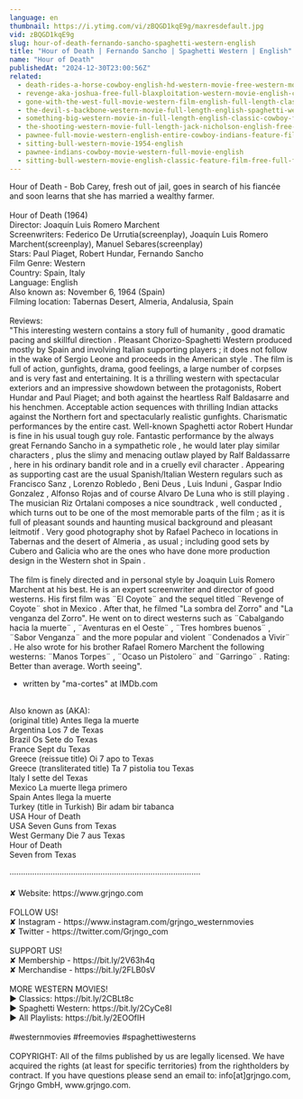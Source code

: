 ```yaml
---
language: en
thumbnail: https://i.ytimg.com/vi/zBQGD1kqE9g/maxresdefault.jpg
vid: zBQGD1kqE9g
slug: hour-of-death-fernando-sancho-spaghetti-western-english
title: "Hour of Death | Fernando Sancho | Spaghetti Western | English"
name: "Hour of Death"
publishedAt: "2024-12-30T23:00:56Z"
related:
  - death-rides-a-horse-cowboy-english-hd-western-movie-free-western-movies
  - revenge-aka-joshua-free-full-blaxploitation-western-movie-english-classic-feature-film
  - gone-with-the-west-full-movie-western-film-english-full-length-classic-movie-watchfree
  - the-devil-s-backbone-western-movie-full-length-english-spaghetti-western-cowboyfilm-watchfree
  - something-big-western-movie-in-full-length-english-classic-cowboy-film-free-full-westerns
  - the-shooting-western-movie-full-length-jack-nicholson-english-free-full-westerns
  - pawnee-full-movie-western-english-entire-cowboy-indians-feature-film-free-full-westerns
  - sitting-bull-western-movie-1954-english
  - pawnee-indians-cowboy-movie-western-full-movie-english
  - sitting-bull-western-movie-english-classic-feature-film-free-full-flick-free-western-movies
---
```


Hour of Death - Bob Carey, fresh out of jail, goes in search of his fiancée and soon learns that she has married a wealthy farmer.<br />
<br />
Hour of Death (1964)<br />
Director: Joaquín Luis Romero Marchent<br />
Screenwriters: Federico De Urrutia(screenplay), Joaquín Luis Romero Marchent(screenplay), Manuel Sebares(screenplay)<br />
Stars: Paul Piaget, Robert Hundar, Fernando Sancho<br />
Film Genre: Western<br />
Country: Spain, Italy<br />
Language: English<br />
Also known as: November 6, 1964 (Spain)<br />
Filming location: Tabernas Desert, Almeria, Andalusia, Spain<br />
<br />
Reviews:<br />
"This interesting western contains a story full of humanity , good dramatic pacing and skillful direction . Pleasant Chorizo-Spaghetti Western produced mostly by Spain and involving Italian supporting players ; it does not follow in the wake of Sergio Leone and proceeds in the American style . The film is full of action, gunfights, drama, good feelings, a large number of corpses and is very fast and entertaining. It is a thrilling western with spectacular exteriors and an impressive showdown between the protagonists, Robert Hundar and Paul Piaget; and both against the heartless Ralf Baldasarre and his henchmen. Acceptable action sequences with thrilling Indian attacks against the Northern fort and spectacularly realistic gunfights. Charismatic performances by the entire cast. Well-known Spaghetti actor Robert Hundar is fine in his usual tough guy role. Fantastic performance by the always great Fernando Sancho in a sympathetic role , he would later play similar characters , plus the slimy and menacing outlaw played by Ralf Baldassarre , here in his ordinary bandit role and in a cruelly evil character . Appearing as supporting cast are the usual Spanish/Italian Western regulars such as Francisco Sanz , Lorenzo Robledo , Beni Deus , Luis Induni , Gaspar Indio Gonzalez , Alfonso Rojas and of course Alvaro De Luna who is still playing . The musician Riz Ortalani composes a nice soundtrack , well conducted , which turns out to be one of the most memorable parts of the film ; as it is full of pleasant sounds and haunting musical background and pleasant leitmotif . Very good photography shot by Rafael Pacheco in locations in Tabernas and the desert of Almeria , as usual ; including good sets by Cubero and Galicia who are the ones who have done more production design in the Western shot in Spain .<br />
<br />
The film is finely directed and in personal style by Joaquin Luis Romero Marchent at his best. He is an expert screenwriter and director of good westerns. His first film was ¨El Coyote¨ and the sequel titled ¨Revenge of Coyote¨ shot in Mexico . After that, he filmed "La sombra del Zorro" and "La venganza del Zorro". He went on to direct westerns such as ¨Cabalgando hacia la muerte¨ , ¨Aventuras en el Oeste¨ , ¨Tres hombres buenos¨ , ¨Sabor Venganza¨ and the more popular and violent ¨Condenados a Vivir¨ . He also wrote for his brother Rafael Romero Marchent the following westerns: ¨Manos Torpes¨ , ¨Ocaso un Pistolero¨ and ¨Garringo¨ . Rating: Better than average. Worth seeing".<br />
- written by "ma-cortes" at IMDb.com<br />
<br />
Also known as (AKA):<br />
(original title) Antes llega la muerte<br />
Argentina Los 7 de Texas<br />
Brazil Os Sete do Texas<br />
France Sept du Texas<br />
Greece (reissue title) Oi 7 apo to Texas<br />
Greece (transliterated title) Ta 7 pistolia tou Texas<br />
Italy I sette del Texas<br />
Mexico La muerte llega primero<br />
Spain Antes llega la muerte<br />
Turkey (title in Turkish) Bir adam bir tabanca<br />
USA Hour of Death<br />
USA Seven Guns from Texas<br />
West Germany Die 7 aus Texas<br />
Hour of Death<br />
Seven from Texas<br />
<br />
····················································································<br />
<br />
✘ Website: https://www.grjngo.com<br />
<br />
FOLLOW US!<br />
✘ Instagram - https://www.instagram.com/grjngo_westernmovies<br />
✘ Twitter - https://twitter.com/Grjngo_com<br />
<br />
SUPPORT US!<br />
✘ Membership - https://bit.ly/2V63h4q<br />
✘ Merchandise - https://bit.ly/2FLB0sV<br />
<br />
MORE WESTERN MOVIES! <br />
► Classics: https://bit.ly/2CBLt8c <br />
► Spaghetti Western: https://bit.ly/2CyCe8I <br />
► All Playlists: https://bit.ly/2EOOfIH <br />
<br />
#westernmovies #freemovies #spaghettiwesterns<br />
<br />
COPYRIGHT: All of the films published by us are legally licensed. We have acquired the rights (at least for specific territories) from the rightholders by contract. If you have questions please send an email to: info[at]grjngo.com, Grjngo GmbH, www.grjngo.com.